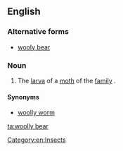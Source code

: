 ==English==

===Alternative forms===
* [[wooly bear]]

===Noun===
{{en-noun|head=[[woolly]] [[bear]]}}

# The [[larva]] of a [[moth]] of the [[family]] ''{{taxlink|Arctiidae|family}}''.

====Synonyms====
* [[woolly worm]]

[[Category:en:Insects]]

[[ta:woolly bear]]